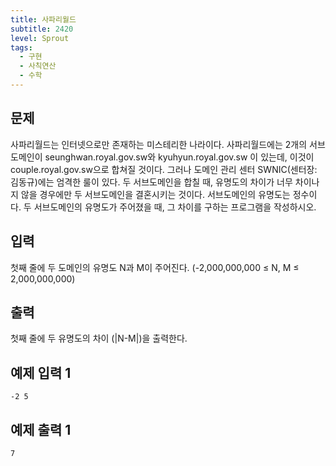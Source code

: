 ```yaml
---
title: 사파리월드
subtitle: 2420
level: Sprout
tags:
  - 구현
  - 사칙연산
  - 수학
---
```


## 문제

사파리월드는 인터넷으로만 존재하는 미스테리한 나라이다. 사파리월드에는 2개의 서브도메인이 seunghwan.royal.gov.sw와 kyuhyun.royal.gov.sw 이 있는데, 이것이 couple.royal.gov.sw으로 합쳐질 것이다. 그러나 도메인 관리 센터 SWNIC(센터장: 김동규)에는 엄격한 룰이 있다. 두 서브도메인을 합칠 때, 유명도의 차이가 너무 차이나지 않을 경우에만 두 서브도메인을 결혼시키는 것이다. 서브도메인의 유명도는 정수이다. 두 서브도메인의 유명도가 주어졌을 때, 그 차이를 구하는 프로그램을 작성하시오.

## 입력

첫째 줄에 두 도메인의 유명도 N과 M이 주어진다. (-2,000,000,000 ≤ N, M ≤ 2,000,000,000)

## 출력

첫째 줄에 두 유명도의 차이 (|N-M|)을 출력한다.

## 예제 입력 1

```
-2 5
```

## 예제 출력 1

```
7
```
